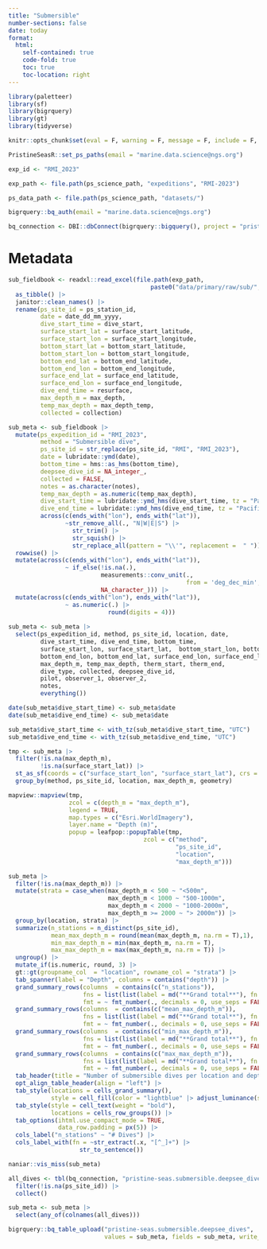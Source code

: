 ```yaml
---
title: "Submersible"
number-sections: false
date: today
format: 
  html:
    self-contained: true
    code-fold: true
    toc: true
    toc-location: right
---
```


```r
library(paletteer)
library(sf)
library(bigrquery)
library(gt)
library(tidyverse)

knitr::opts_chunk$set(eval = F, warning = F, message = F, include = F, echo = F)

PristineSeasR::set_ps_paths(email = "marine.data.science@ngs.org")

exp_id <- "RMI_2023"

exp_path <- file.path(ps_science_path, "expeditions", "RMI-2023")

ps_data_path <- file.path(ps_science_path, "datasets/")

bigrquery::bq_auth(email = "marine.data.science@ngs.org")

bq_connection <- DBI::dbConnect(bigrquery::bigquery(), project = "pristine-seas")
```

# Metadata

```r
sub_fieldbook <- readxl::read_excel(file.path(exp_path, 
                                        paste0("data/primary/raw/sub/", exp_id, "_sub_metadata.xlsx"))) |> 
  as_tibble() |> 
  janitor::clean_names() |> 
  rename(ps_site_id = ps_station_id,
         date = date_dd_mm_yyyy,
         dive_start_time = dive_start,
         surface_start_lat = surface_start_latitude,
         surface_start_lon = surface_start_longitude,
         bottom_start_lat = bottom_start_latitude,
         bottom_start_lon = bottom_start_longitude,
         bottom_end_lat = bottom_end_latitude,
         bottom_end_lon = bottom_end_longitude,
         surface_end_lat = surface_end_latitude,
         surface_end_lon = surface_end_longitude,
         dive_end_time = resurface,
         max_depth_m = max_depth,
         temp_max_depth = max_depth_temp,
         collected = collection)

sub_meta <- sub_fieldbook |> 
  mutate(ps_expedition_id = "RMI_2023", 
         method = "Submersible dive",
         ps_site_id = str_replace(ps_site_id, "RMI", "RMI_2023"),
         date = lubridate::ymd(date),
         bottom_time = hms::as_hms(bottom_time),
         deepsee_dive_id = NA_integer_,
         collected = FALSE,
         notes = as.character(notes),
         temp_max_depth = as.numeric(temp_max_depth),
         dive_start_time = lubridate::ymd_hms(dive_start_time, tz = "Pacific/Majuro"),
         dive_end_time = lubridate::ymd_hms(dive_end_time, tz = "Pacific/Majuro"),
         across(c(ends_with("lon"), ends_with("lat")),
                ~str_remove_all(., "N|W|E|S") |> 
                  str_trim() |> 
                  str_squish() |> 
                  str_replace_all(pattern = "\\'", replacement =  " "))) |> 
  rowwise() |> 
  mutate(across(c(ends_with("lon"), ends_with("lat")),
                ~ if_else(!is.na(.), 
                          measurements::conv_unit(., 
                                                  from = 'deg_dec_min', to = 'dec_deg'),
                          NA_character_))) |> 
  mutate(across(c(ends_with("lon"), ends_with("lat")),
                ~ as.numeric(.) |> 
                            round(digits = 4)))
  
sub_meta <- sub_meta |> 
  select(ps_expedition_id, method, ps_site_id, location, date, 
         dive_start_time, dive_end_time, bottom_time,
         surface_start_lon, surface_start_lat,  bottom_start_lon, bottom_start_lat,
         bottom_end_lon, bottom_end_lat, surface_end_lon, surface_end_lat, 
         max_depth_m, temp_max_depth, therm_start, therm_end, 
         dive_type, collected, deepsee_dive_id, 
         pilot, observer_1, observer_2,
         notes,
         everything()) 

date(sub_meta$dive_start_time) <- sub_meta$date
date(sub_meta$dive_end_time) <- sub_meta$date

sub_meta$dive_start_time <- with_tz(sub_meta$dive_start_time, "UTC")
sub_meta$dive_end_time <- with_tz(sub_meta$dive_end_time, "UTC")
```

```r
tmp <- sub_meta |> 
  filter(!is.na(max_depth_m),
         !is.na(surface_start_lat)) |> 
  st_as_sf(coords = c("surface_start_lon", "surface_start_lat"), crs = 4326) |> 
  group_by(method, ps_site_id, location, max_depth_m, geometry) 

mapview::mapview(tmp,
                 zcol = c(depth_m = "max_depth_m"), 
                 legend = TRUE,
                 map.types = c("Esri.WorldImagery"),
                 layer.name = "Depth (m)",
                 popup = leafpop::popupTable(tmp,
                                      zcol = c("method",
                                               "ps_site_id",
                                               "location",
                                               "max_depth_m")))
```

```r
sub_meta |> 
  filter(!is.na(max_depth_m)) |> 
  mutate(strata = case_when(max_depth_m < 500 ~ "<500m",
                            max_depth_m < 1000 ~ "500-1000m",
                            max_depth_m < 2000 ~ "1000-2000m",
                            max_depth_m >= 2000 ~ "> 2000m")) |> 
  group_by(location, strata) |> 
  summarize(n_stations = n_distinct(ps_site_id),
            mean_max_depth_m = round(mean(max_depth_m, na.rm = T),1),
            min_max_depth_m = min(max_depth_m, na.rm = T),
            max_max_depth_m = max(max_depth_m, na.rm = T)) |> 
  ungroup() |> 
  mutate_if(is.numeric, round, 3) |> 
  gt::gt(groupname_col  = "location", rowname_col = "strata") |> 
  tab_spanner(label = "Depth", columns = contains("depth")) |> 
  grand_summary_rows(columns  = contains(c("n_stations")),
                     fns = list(list(label = md("**Grand total**"), fn = "sum")),
                     fmt = ~ fmt_number(., decimals = 0, use_seps = FALSE)) |> 
  grand_summary_rows(columns  = contains(c("mean_max_depth_m")),
                     fns = list(list(label = md("**Grand total**"), fn = "mean")),
                     fmt = ~ fmt_number(., decimals = 0, use_seps = FALSE)) |> 
  grand_summary_rows(columns  = contains(c("min_max_depth_m")),
                     fns = list(list(label = md("**Grand total**"), fn = "min")),
                     fmt = ~ fmt_number(., decimals = 0, use_seps = FALSE)) |> 
  grand_summary_rows(columns  = contains(c("max_max_depth_m")),
                     fns = list(list(label = md("**Grand total**"), fn = "max")),
                     fmt = ~ fmt_number(., decimals = 0, use_seps = FALSE)) |> 
  tab_header(title = "Number of submersible dives per location and depth") |> 
  opt_align_table_header(align = "left") |> 
  tab_style(locations = cells_grand_summary(),
            style = cell_fill(color = "lightblue" |> adjust_luminance(steps = +2))) |> 
  tab_style(style = cell_text(weight = "bold"),
            locations = cells_row_groups()) |> 
  tab_options(ihtml.use_compact_mode = TRUE,
              data_row.padding = px(5)) |> 
  cols_label("n_stations" ~ "# Dives") |> 
  cols_label_with(fn = ~str_extract(.x, "[^_]+") |> 
                    str_to_sentence()) 
```

```r
naniar::vis_miss(sub_meta)
```

```r
all_dives <- tbl(bq_connection, "pristine-seas.submersible.deepsee_dives") |> 
  filter(!is.na(ps_site_id)) |> 
  collect()

sub_meta <- sub_meta |> 
  select(any_of(colnames(all_dives)))

bigrquery::bq_table_upload("pristine-seas.submersible.deepsee_dives", 
                           values = sub_meta, fields = sub_meta, write_disposition = 'WRITE_APPEND')
```
